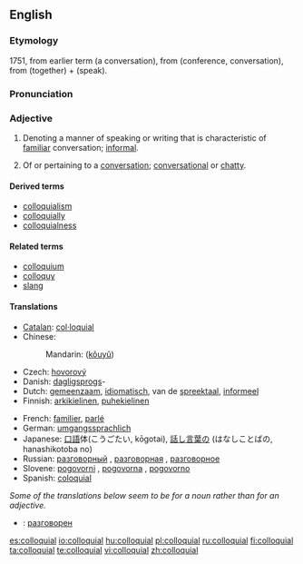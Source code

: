 ==English==

===Etymology===
1751, from earlier term {{term|colloquy}} (a conversation), from {{L.}} {{term|colloquium|lang=la}} (conference, conversation), from {{term|con-|lang=la}} (together) + {{term|loqui|lang=la}} (speak).

===Pronunciation===
{{rfp}}

===Adjective===
{{en-adj}}

# {{linguistics}} Denoting a manner of speaking or writing that is characteristic of [[familiar]] conversation; [[informal]].
# Of or pertaining to a [[conversation]]; [[conversational]] or [[chatty]].

====Derived terms====
* [[colloquialism]]
* [[colloquially]]
* [[colloquialness]]

====Related terms====
* [[colloquium]]
* [[colloquy]]
* [[slang]]

====Translations====
{{trans-top|of oral communication language}}
* [[Catalan]]: [[col·loquial]]
* Chinese:
*: Mandarin: {{zh-ts|口語|口语}} ([[kǒu]][[yǔ]])
* Czech: [[hovorový]] {{m}}
* Danish: [[dagligsprog]]s-
* Dutch: [[gemeenzaam]], [[idiomatisch]], van de [[spreektaal]], [[informeel]]
* Finnish: [[arkikielinen]], [[puhekielinen]]
{{trans-mid}}
* French: [[familier]], [[parlé]]
* German: [[umgangssprachlich]]
* Japanese: [[口語]]体(こうごたい, kōgotai), [[話し言葉]]の (はなしことばの, hanashikotoba no)
* Russian: [[разговорный]] {{m}}, [[разговорная]] {{f}}, [[разговорное]] {{n}}
* Slovene: [[pogovorni]] {{m}}, [[pogovorna]] {{f}}, [[pogovorno]] {{n}}
* Spanish: [[coloquial]]
{{trans-bottom}}

<!--Remove this section once all of the translations below have been moved into the tables above.-->
{{checktrans-top}}
''Some of the translations below seem to be for a noun rather than for an adjective.''
* {{ttbc|Bulgarian}}: [[разговорен]] {{m}}
{{trans-bottom}}

[[es:colloquial]]
[[io:colloquial]]
[[hu:colloquial]]
[[pl:colloquial]]
[[ru:colloquial]]
[[fi:colloquial]]
[[ta:colloquial]]
[[te:colloquial]]
[[vi:colloquial]]
[[zh:colloquial]]